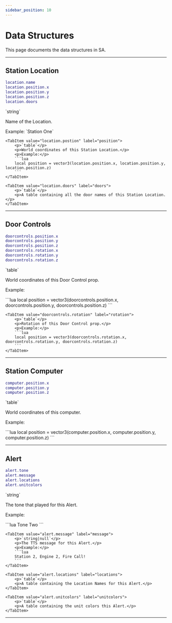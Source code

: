 ```yaml
---
sidebar_position: 10
---
```



# Data Structures

This page documents the data structures in SA.

***

## Station Location

```lua
location.name
location.position.x
location.position.y
location.position.z
location.doors
```

<Tabs>
	<TabItem value="location.name" label="name">
		<p>`string`</p>
		<p>Name of the Location.</p>
		<p>Example: `Station One`</p>
	</TabItem>

	<TabItem value="location.postion" label="position">
		<p>`table`</p>
		<p>World coordinates of this Station Location.</p>
		<p>Example:</p>
		```lua
		local position = vector3(location.position.x, location.position.y, location.position.z)
		```
	</TabItem>

	<TabItem value="location.doors" label="doors">
		<p>`table`</p>
		<p>A table containing all the door names of this Station Location.</p>
	</TabItem>
</Tabs>

***

## Door Controls

```lua
doorcontrols.position.x
doorcontrols.position.y
doorcontrols.position.z
doorcontrols.rotation.x
doorcontrols.rotation.y
doorcontrols.rotation.z
```

<Tabs>
	<TabItem value="doorcontrols.postion" label="position">
		<p>`table`</p>
		<p>World coordinates of this Door Control prop.</p>
		<p>Example:</p>
		```lua
		local position = vector3(doorcontrols.position.x, doorcontrols.position.y, doorcontrols.position.z)
		```
	</TabItem>

	<TabItem value="doorcontrols.rotation" label="rotation">
		<p>`table`</p>
		<p>Rotation of this Door Control prop.</p>
		<p>Example:</p>
		```lua
		local position = vector3(doorcontrols.rotation.x, doorcontrols.rotation.y, doorcontrols.rotation.z)
		```
	</TabItem>
</Tabs>

***

## Station Computer

```lua
computer.position.x
computer.position.y
computer.position.z
```

<Tabs>
	<TabItem value="computer.postion" label="position">
		<p>`table`</p>
		<p>World coordinates of this computer.</p>
		<p>Example:</p>
		```lua
		local position = vector3(computer.position.x, computer.position.y, computer.position.z)
		```
	</TabItem>
</Tabs>

***

## Alert

```lua
alert.tone
alert.message
alert.locations
alert.unitcolors
```

<Tabs>
	<TabItem value="alert.tone" label="tone">
		<p>`string`</p>
		<p>The tone that played for this Alert.</p>
		<p>Example:</p>
		```lua
		Tone Two
		```
	</TabItem>

	<TabItem value="alert.message" label="message">
		<p>`string|null`</p>
		<p>The TTS message for this Alert.</p>
		<p>Example:</p>
		```lua
		Station 2, Engine 2, Fire Call!
		```
	</TabItem>

	<TabItem value="alert.locations" label="locations">
		<p>`table`</p>
		<p>A table containing the Location Names for this Alert.</p>
	</TabItem>

	<TabItem value="alert.unitcolors" label="unitcolors">
		<p>`table`</p>
		<p>A table containing the unit colors this Alert.</p>
	</TabItem>
</Tabs>

***
